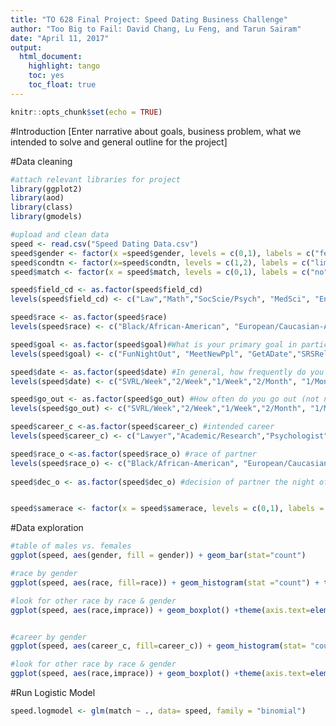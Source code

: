 ---
title: "TO 628 Final Project: Speed Dating Business Challenge"
author: "Too Big to Fail: David Chang, Lu Feng, and Tarun Sairam"
date: "April 11, 2017"
output: 
  html_document: 
    highlight: tango
    toc: yes
    toc_float: true
---

```{r setup, include=FALSE}
knitr::opts_chunk$set(echo = TRUE)
```
#Introduction
[Enter narrative about goals, business problem, what we intended to solve and general outline for the project]


#Data cleaning
```{r}
#attach relevant libraries for project
library(ggplot2)
library(aod)
library(class)
library(gmodels)
```


```{r}
#upload and clean data
speed <- read.csv("Speed Dating Data.csv")
speed$gender <- factor(x =speed$gender, levels = c(0,1), labels = c("female", "male"))
speed$condtn <- factor(x=speed$condtn, levels = c(1,2), labels = c("limited", "extensive"))
speed$match <- factor(x = speed$match, levels = c(0,1), labels = c("no", "yes"))

speed$field_cd <- as.factor(speed$field_cd)
levels(speed$field_cd) <- c("Law","Math","SocScie/Psych", "MedSci", "Engineering", "English", "History", "Business", "Education", "Bio","SocialWork","Undergrad", "PoliSci", "Film","FineArts","Lang","Architecture","Other")

speed$race <- as.factor(speed$race)
levels(speed$race) <- c("Black/African-American", "European/Caucasian-American", "Latino/Hispanic-American", "Asian/Pacific Islander/Asian-American", "Native-American", "Other")

speed$goal <- as.factor(speed$goal)#What is your primary goal in participating in this event? 
levels(speed$goal) <- c("FunNightOut", "MeetNewPpl", "GetADate","SRSRelationship", "ToSayIDidIt","Other")

speed$date <- as.factor(speed$date) #In general, how frequently do you go on dates? 
levels(speed$date) <- c("SVRL/Week","2/Week","1/Week","2/Month", "1/Month", "SVRL/Year", "AlmostNever")

speed$go_out <- as.factor(speed$go_out) #How often do you go out (not necessarily on dates)?
levels(speed$go_out) <- c("SVRL/Week","2/Week","1/Week","2/Month", "1/Month", "SVRL/Year", "AlmostNever")

speed$career_c <-as.factor(speed$career_c) #intended career
levels(speed$career_c) <- c("Lawyer","Academic/Research","Psychologist","DocMed", "Engineer", "Entertainment", "Banking/Consulting", "RealEstate","IntlAffairs","Undecided","SocialWork","SpeechPath","Politics", "ProSports", "Other", "Journalism", "Architecture")

speed$race_o <-as.factor(speed$race_o) #race of partner
levels(speed$race_o) <- c("Black/African-American", "European/Caucasian-American", "Latino/Hispanic-American", "Asian/Pacific Islander/Asian-American", "Native-American")
                       
speed$dec_o <- as.factor(speed$dec_o) #decision of partner the night of event - not sure what this means


speed$samerace <- factor(x = speed$samerace, levels = c(0,1), labels = c("no", "yes"))


```

#Data exploration 

```{r}
#table of males vs. females
ggplot(speed, aes(gender, fill = gender)) + geom_bar(stat="count")

#race by gender
ggplot(speed, aes(race, fill=race)) + geom_histogram(stat ="count") + theme(axis.text=element_text(size=9), axis.text.x = element_text(angle=90, vjust=0.5, hjust=1)) + facet_wrap(~gender)

#look for other race by race & gender
ggplot(speed, aes(race,imprace)) + geom_boxplot() +theme(axis.text=element_text(size=9), axis.text.x = element_text(angle=90, vjust=0.5, hjust=1))


#career by gender
ggplot(speed, aes(career_c, fill=career_c)) + geom_histogram(stat= "count") + facet_wrap(~gender) + theme(axis.text.x = element_text(angle = 90, vjust = 0.5, hjust=1)) + xlab("Career") + ggtitle("Distribution of Career by Gender")

#look for other race by race & gender
ggplot(speed, aes(race,imprace)) + geom_boxplot() +theme(axis.text=element_text(size=9), axis.text.x = element_text(angle=90, vjust=0.5, hjust=1))


```
#Run Logistic Model

```{r}
speed.logmodel <- glm(match ~ ., data= speed, family = "binomial")
```

